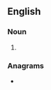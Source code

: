 ==English==

===Noun===
{{head|en|noun plural form}}

# {{plural of|overpair|lang=en}}

===Anagrams===
* {{l|en|vaporiser}}